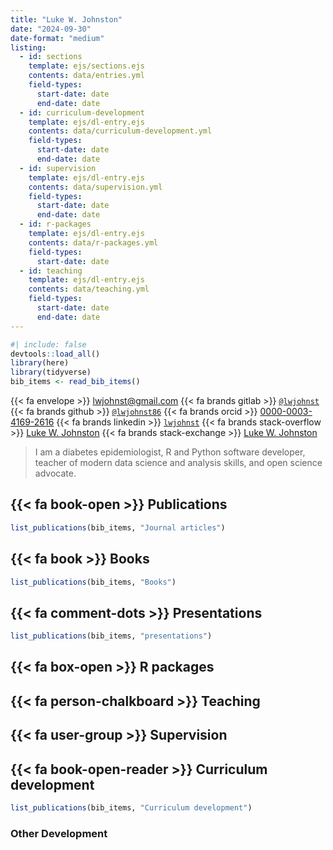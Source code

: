 ```yaml
---
title: "Luke W. Johnston"
date: "2024-09-30"
date-format: "medium"
listing:
  - id: sections
    template: ejs/sections.ejs
    contents: data/entries.yml
    field-types:
      start-date: date
      end-date: date  
  - id: curriculum-development
    template: ejs/dl-entry.ejs
    contents: data/curriculum-development.yml
    field-types:
      start-date: date
      end-date: date  
  - id: supervision
    template: ejs/dl-entry.ejs
    contents: data/supervision.yml
    field-types:
      start-date: date
      end-date: date  
  - id: r-packages
    template: ejs/dl-entry.ejs
    contents: data/r-packages.yml
    field-types:
      start-date: date
  - id: teaching
    template: ejs/dl-entry.ejs
    contents: data/teaching.yml
    field-types:
      start-date: date
      end-date: date
---
```


```r
#| include: false
devtools::load_all()
library(here)
library(tidyverse)
bib_items <- read_bib_items()
```


{{< fa envelope >}}\ [lwjohnst\@gmail.com](mailto:lwjohnst@gmail.com){.email}
{{< fa brands gitlab >}}\ [`@lwjohnst`](https://gitlab.com/lwjohnst/) 
{{< fa brands github >}}\ [`@lwjohnst86`](https://github.com/lwjohnst86/)
{{< fa brands orcid >}}\ [0000-0003-4169-2616](https://orcid.org/0000-0003-4169-2616)
{{< fa brands linkedin >}}\ [`lwjohnst`](www.linkedin.com/in/lwjohnst) 
{{< fa brands stack-overflow >}}\ [Luke W. Johnston](https://stackoverflow.com/users/2632184)
{{< fa brands stack-exchange >}}\ [Luke W. Johnston](https://stackexchange.com/users/1992995) 

> I am a diabetes epidemiologist, R and Python software developer, teacher of
> modern data science and analysis skills, and open science advocate.

::: {#sections}
:::

## {{< fa book-open >}} Publications

```r
list_publications(bib_items, "Journal articles")
```

## {{< fa book >}} Books

```r
list_publications(bib_items, "Books")
```

## {{< fa comment-dots >}} Presentations

```r
list_publications(bib_items, "presentations")
```

## {{< fa box-open >}} R packages

::: {#r-packages}
:::

## {{< fa person-chalkboard >}} Teaching

::: {#teaching}
:::

## {{< fa user-group >}} Supervision

::: {#supervision}
:::

## {{< fa book-open-reader >}} Curriculum development

```r
list_publications(bib_items, "Curriculum development")
```

### Other Development

::: {#curriculum-development}
:::

```{=html}
<style>
dl {
  display: block;
}
dd {
  margin-left: 2em;
}
</style>
```
